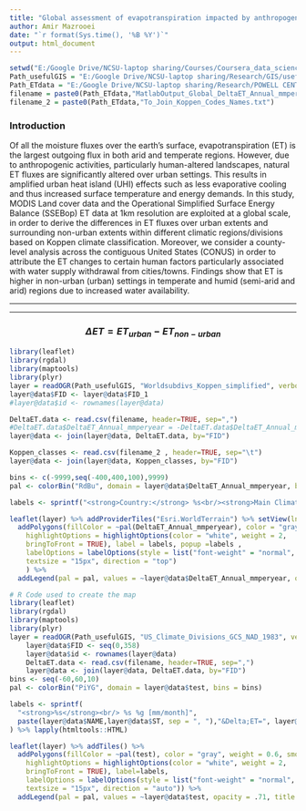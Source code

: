 ```yaml
---
title: "Global assessment of evapotranspiration impacted by anthropogenic land cover changes"
author: Amir Mazrooei
date: "`r format(Sys.time(), '%B %Y')`"
output: html_document
---
```


```r
setwd("E:/Google Drive/NCSU-laptop sharing/Courses/Coursera_data_science/Developing Data Products/R Markdown Mapping & Leaflet")
Path_usefulGIS = "E:/Google Drive/NCSU-laptop sharing/Research/GIS/useful shapefiles"
Path_ETdata = "E:/Google Drive/NCSU-laptop sharing/Research/POWELL CENTER/Data/ET_LC/ET_GLOBAL_Worldsubdivs_Koppen/"
filename = paste0(Path_ETdata,"MatlabOutput_Global_DeltaET_Annual_mmperyear.txt")
filename_2 = paste0(Path_ETdata,"To_Join_Koppen_Codes_Names.txt")
```

### Introduction
Of all the moisture fluxes over the earth's surface, evapotranspiration (ET) is the largest outgoing flux in both arid and temperate regions.  However, due to anthropogenic activities, particularly human-altered landscapes, natural ET fluxes are significantly altered over urban settings. This results in amplified urban heat island (UHI) effects such as less evaporative cooling and thus increased surface temperature and energy demands. In this study, MODIS Land cover data and the Operational Simplified Surface Energy Balance (SSEBop) ET data at 1km resolution are exploited at a global scale, in order to derive the differences in ET fluxes over urban extents and surrounding non-urban extents within different climatic regions/divisions based on Koppen climate classification. Moreover, we consider a county-level analysis across the contiguous United States (CONUS) in order to attribute the ET changes to certain human factors particularly associated with water supply withdrawal from cities/towns. Findings show that ET is higher in non-urban (urban) settings in temperate and humid (semi-arid and arid) regions due to increased water availability.

---

---

<center> <h3>$\Delta ET = ET_{urban} - ET_{non-urban}$</h3> </center>

```r
library(leaflet)
library(rgdal)
library(maptools)
library(plyr)
layer = readOGR(Path_usefulGIS, "Worldsubdivs_Koppen_simplified", verbose = FALSE)
layer@data$FID <- layer@data$FID_1
#layer@data$id <- rownames(layer@data)

DeltaET.data <- read.csv(filename, header=TRUE, sep=",")
#DeltaET.data$DeltaET_Annual_mmperyear = -DeltaET.data$DeltaET_Annual_mmperyear #\DeltaET = ET_{urban} - ET_{non-urban}
layer@data <- join(layer@data, DeltaET.data, by="FID")

Koppen_classes <- read.csv(filename_2 , header=TRUE, sep="\t")
layer@data <- join(layer@data, Koppen_classes, by="FID")

bins <- c(-9999,seq(-400,400,100),9999)
pal <- colorBin("RdBu", domain = layer@data$DeltaET_Annual_mmperyear, bins = bins, reverse = TRUE)

labels <- sprintf("<strong>Country:</strong> %s<br/><strong>Main Climate class:</strong> %s<br/><strong>Precipitation class:</strong> %s<br/><strong>Temperature class:</strong> %s<br/><strong>%s</strong> %g [mm/year]", layer@data$NAME, layer@data$Koppen_main_climate, layer@data$Koppen_precipitation, layer@data$Koppen_temperature, "&Delta;ET=", layer@data$DeltaET_Annual_mmperyear ) %>% lapply(htmltools::HTML)

leaflet(layer) %>% addProviderTiles("Esri.WorldTerrain") %>% setView(lng = -100, lat = 40, zoom = 4) %>%
  addPolygons(fillColor = ~pal(DeltaET_Annual_mmperyear), color = "gray", weight = 0.6, smoothFactor = 0.5, opacity = 1, dashArray = "3", fillOpacity = .71,
    highlightOptions = highlightOptions(color = "white", weight = 2,
    bringToFront = TRUE), label = labels, popup =labels ,
    labelOptions = labelOptions(style = list("font-weight" = "normal", padding = "2px 4px"),
    textsize = "15px", direction = "top")
    ) %>% 
  addLegend(pal = pal, values = ~layer@data$DeltaET_Annual_mmperyear, opacity = .71, title = "&Delta;ET [mm/year]", position = "bottomright")
```

```r
# R Code used to create the map
library(leaflet)
library(rgdal)
library(maptools)
library(plyr)
layer = readOGR(Path_usefulGIS, "US_Climate_Divisions_GCS_NAD_1983", verbose = FALSE)
    layer@data$FID <- seq(0,358)
    layer@data$id <- rownames(layer@data)
    DeltaET.data <- read.csv(filename, header=TRUE, sep=",")
    layer@data <- join(layer@data, DeltaET.data, by="FID")
bins <- seq(-60,60,10)
pal <- colorBin("PiYG", domain = layer@data$test, bins = bins)

labels <- sprintf(
  "<strong>%s</strong><br/> %s %g [mm/month]",
  paste(layer@data$NAME,layer@data$ST, sep = ", "),"&Delta;ET=", layer@data$test
) %>% lapply(htmltools::HTML)

leaflet(layer) %>% addTiles() %>%
  addPolygons(fillColor = ~pal(test), color = "gray", weight = 0.6, smoothFactor = 0.5, opacity = 1, dashArray = "3", fillOpacity = .71,
    highlightOptions = highlightOptions(color = "white", weight = 2,
    bringToFront = TRUE), label=labels, 
    labelOptions = labelOptions(style = list("font-weight" = "normal", padding = "3px 8px"),
    textsize = "15px", direction = "auto")) %>% 
  addLegend(pal = pal, values = ~layer@data$test, opacity = .71, title = "&Delta;ET [mm/month]</br> 2005 Aug", position = "bottomright")
```
